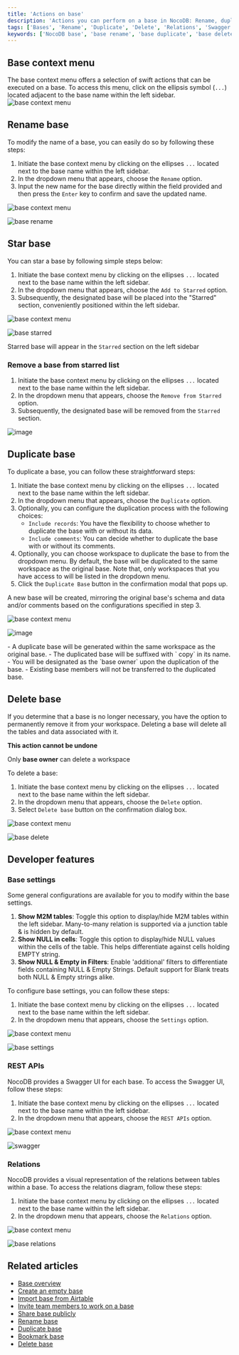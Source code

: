 ```yaml
---
title: 'Actions on base'
description: 'Actions you can perform on a base in NocoDB: Rename, duplicate, delete, star a base.'
tags: ['Bases', 'Rename', 'Duplicate', 'Delete', 'Relations', 'Swagger', 'REST APIs']
keywords: ['NocoDB base', 'base rename', 'base duplicate', 'base delete', 'base star', 'base context menu', 'base owner', 'base collaboration', 'base actions']
---
```


## Base context menu
The base context menu offers a selection of swift actions that can be executed on a base. To access this menu, click on the ellipsis symbol (`...`) located adjacent to the base name within the left sidebar.
![base context menu](/img/v2/base/base-context-menu.png)


## Rename base
To modify the name of a base, you can easily do so by following these steps:

1. Initiate the base context menu by clicking on the ellipses `...` located next to the base name within the left sidebar.
2. In the dropdown menu that appears, choose the `Rename` option.
3. Input the new name for the base directly within the field provided and then press the `Enter` key to confirm and save the updated name.

![base context menu](/img/v2/base/base-context-menu.png)

![base rename](/img/v2/base/base-rename.png)


## Star base
You can star a base by following simple steps below:
1. Initiate the base context menu by clicking on the ellipses `...` located next to the base name within the left sidebar.
2. In the dropdown menu that appears, choose the `Add to Starred` option.
3. Subsequently, the designated base will be placed into the "Starred" section, conveniently positioned within the left sidebar.

![base context menu](/img/v2/base/base-context-menu.png)

![base starred](/img/v2/base/base-starred.png)

<Callout type="info">Starred base will appear in the `Starred` section on the left sidebar</Callout>

### Remove a base from starred list
1. Initiate the base context menu by clicking on the ellipses `...` located next to the base name within the left sidebar.
2. In the dropdown menu that appears, choose the `Remove from Starred` option.
3. Subsequently, the designated base will be removed from the `Starred` section.

![image](/img/v2/base/base-remove-from-starred.png)

## Duplicate base

To duplicate a base, you can follow these straightforward steps:
1. Initiate the base context menu by clicking on the ellipses `...` located next to the base name within the left sidebar.
2. In the dropdown menu that appears, choose the `Duplicate` option.
3. Optionally, you can configure the duplication process with the following choices:
   - `Include records`: You have the flexibility to choose whether to duplicate the base with or without its data.
   - `Include comments`: You can decide whether to duplicate the base with or without its comments.
4. Optionally, you can choose workspace to duplicate the base to from the dropdown menu. By default, the base will be duplicated to the same workspace as the original base. Note that, only workspaces that you have access to will be listed in the dropdown menu.
5. Click the `Duplicate Base` button in the confirmation modal that pops up.

A new base will be created, mirroring the original base's schema and data and/or comments based on the configurations specified in step 3.

![base context menu](/img/v2/base/base-context-menu.png)

![image](/img/v2/base/base-duplicate.png)

<Callout type="info">
- A duplicate base will be generated within the same workspace as the original base.
- The duplicated base will be suffixed with ` copy` in its name.
- You will be designated as the `base owner` upon the duplication of the base.
- Existing base members will not be transferred to the duplicated base.
</Callout>

## Delete base

If you determine that a base is no longer necessary, you have the option to permanently remove it from your workspace. Deleting a base will delete all the tables and data associated with it.

<Callout type="info">**This action cannot be undone**</Callout>

<Callout type="info">Only **base owner** can delete a workspace</Callout>

To delete a base:

1. Initiate the base context menu by clicking on the ellipses `...` located next to the base name within the left sidebar.
2. In the dropdown menu that appears, choose the `Delete` option.
3. Select `Delete base` button on the confirmation dialog box.

![base context menu](/img/v2/base/base-context-menu.png)

![base delete](/img/v2/base/base-delete.png)

## Developer features
### Base settings
Some general configurations are available for you to modify within the base settings.
1. **Show M2M tables**: Toggle this option to display/hide M2M tables within the left sidebar. Many-to-many relation is supported via a junction table & is hidden by default.
2. **Show NULL in cells**: Toggle this option to display/hide NULL values within the cells of the table. This helps differentiate against cells holding EMPTY string.
3. **Show NULL & Empty in Filters**: Enable 'additional' filters to differentiate fields containing NULL & Empty Strings. Default support for Blank treats both NULL & Empty strings alike.

To configure base settings, you can follow these steps:

1. Initiate the base context menu by clicking on the ellipses `...` located next to the base name within the left sidebar.
2. In the dropdown menu that appears, choose the `Settings` option.

![base context menu](/img/v2/base/base-context-menu.png)

![base settings](/img/v2/base/base-settings.png)

### REST APIs
NocoDB provides a Swagger UI for each base. To access the Swagger UI, follow these steps:
1. Initiate the base context menu by clicking on the ellipses `...` located next to the base name within the left sidebar.
2. In the dropdown menu that appears, choose the `REST APIs` option.

![base context menu](/img/v2/base/base-context-menu.png)

![swagger](/img/v2/base/base-swagger.png)

### Relations
NocoDB provides a visual representation of the relations between tables within a base. To access the relations diagram, follow these steps:
1. Initiate the base context menu by clicking on the ellipses `...` located next to the base name within the left sidebar.
2. In the dropdown menu that appears, choose the `Relations` option.

![base context menu](/img/v2/base/base-context-menu.png)

![base relations](/img/v2/base/base-relations.png)


## Related articles
- [Base overview](/bases/base-overview)
- [Create an empty base](/bases/create-base)
- [Import base from Airtable](/bases/import-base-from-airtable)
- [Invite team members to work on a base](/bases/base-collaboration)
- [Share base publicly](/bases/share-base)
- [Rename base](/bases/actions-on-base#rename-base)
- [Duplicate base](/bases/actions-on-base#duplicate-base)
- [Bookmark base](/bases/actions-on-base#star-base)
- [Delete base](/bases/actions-on-base#delete-base)